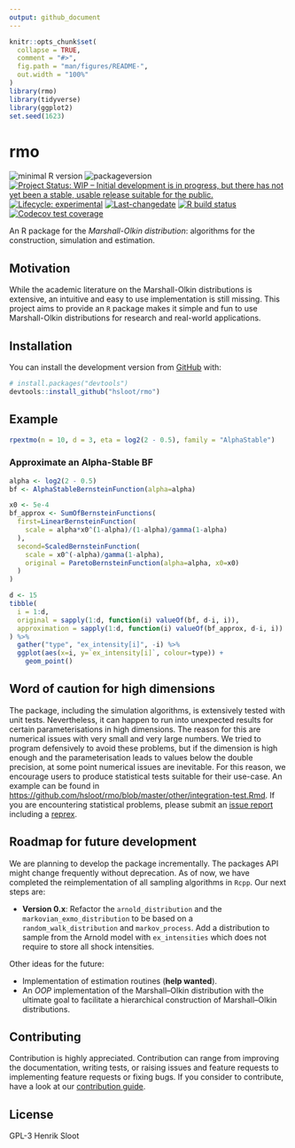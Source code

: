 ```yaml
---
output: github_document
---
```


<!-- README.md is generated from README.Rmd. Please edit that file -->

```r
knitr::opts_chunk$set(
  collapse = TRUE,
  comment = "#>",
  fig.path = "man/figures/README-",
  out.width = "100%"
)
library(rmo)
library(tidyverse)
library(ggplot2)
set.seed(1623)
```

# rmo

<!-- badges: start -->
![minimal R version](https://img.shields.io/badge/R%3E%3D-3.4.0-6666ff.svg)
![packageversion](https://img.shields.io/badge/Package%20version-`r unname(desc::desc_get("Version"))`-orange.svg?style=flat-square)
[![Project Status: WIP – Initial development is in progress, but there has not yet been a stable, usable release suitable for the public.](https://www.repostatus.org/badges/latest/wip.svg)](https://www.repostatus.org/#wip)
[![Lifecycle: experimental](https://img.shields.io/badge/lifecycle-experimental-orange.svg)](https://www.tidyverse.org/lifecycle/#experimental)
[![Last-changedate](https://img.shields.io/badge/last%20change-`r gsub('-','--', Sys.Date())`-yellowgreen.svg)](/commits/master)
[![R build status](https://github.com/hsloot/rmo/workflows/check-full/badge.svg)](https://github.com/hsloot/rmo/actions)
[![Codecov test coverage](https://codecov.io/gh/hsloot/rmo/branch/master/graph/badge.svg)](https://codecov.io/gh/hsloot/rmo?branch=main)
<!-- badges: end -->

An R package for the *Marshall-Olkin distribution*: algorithms for the construction, simulation and estimation.

## Motivation

While the academic literature on the Marshall-Olkin distributions is extensive,
an intuitive and easy to use implementation is still missing. This project aims
to provide an `R` package makes it simple and fun to use Marshall-Olkin
distributions for research and real-world applications.

## Installation

You can install the development version from [GitHub](https://github.com/) with:

```r
# install.packages("devtools")
devtools::install_github("hsloot/rmo")
```

## Example

```r
rpextmo(n = 10, d = 3, eta = log2(2 - 0.5), family = "AlphaStable")
```

### Approximate an Alpha-Stable BF

```r
alpha <- log2(2 - 0.5)
bf <- AlphaStableBernsteinFunction(alpha=alpha)

x0 <- 5e-4
bf_approx <- SumOfBernsteinFunctions(
  first=LinearBernsteinFunction(
    scale = alpha*x0^(1-alpha)/(1-alpha)/gamma(1-alpha)
  ),
  second=ScaledBernsteinFunction(
    scale = x0^(-alpha)/gamma(1-alpha),
    original = ParetoBernsteinFunction(alpha=alpha, x0=x0)
  )
)
```

```r
d <- 15
tibble(
  i = 1:d,
  original = sapply(1:d, function(i) valueOf(bf, d-i, i)),
  approximation = sapply(1:d, function(i) valueOf(bf_approx, d-i, i))
) %>%
  gather("type", "ex_intensity[i]", -i) %>%
  ggplot(aes(x=i, y=`ex_intensity[i]`, colour=type)) +
    geom_point()
```



## Word of caution for high dimensions

The package, including the simulation algorithms, is extensively tested with
unit tests. Nevertheless, it can happen to run into unexpected results for
certain parameterisations in high dimensions.
The reason for this  are numerical  issues
with very small and very large numbers. We tried to program defensively to avoid
these problems, but if the dimension is high enough and the parameterisation
leads to values below the double precision, at some point numerical issues are
inevitable.  For this reason, we encourage users to produce statistical tests
suitable for their use-case. An example can be found in
[https://github.com/hsloot/rmo/blob/master/other/integration-test.Rmd](https://github.com/hsloot/rmo/blob/master/other/integration-test.Rmd).
If you are encountering statistical problems, please submit an [issue report](https://github.com/hsloot/rmo/issues/new?assignees=&labels=bug&template=statistical_problem.md&title=%5BSTAT%5D)
including a [reprex](https://github.com/tidyverse/reprex).


## Roadmap for future development

We are planning to develop the package incrementally. The packages API might
change frequently without deprecation.
As of now, we have completed the reimplementation of all sampling algorithms in `Rcpp`. Our next steps are:

- __Version 0.x__: Refactor the `arnold_distribution` and the
  `markovian_exmo_distribution` to be based on a `random_walk_distribution`
  and `markov_process`. Add a distribution to sample from the Arnold model
  with `ex_intensities` which does not require to store all shock intensities.

Other ideas for the future:

- Implementation of estimation routines (__help wanted__).
- An *OOP* implementation of the Marshall–Olkin distribution with the ultimate
  goal to facilitate a hierarchical construction of Marshall–Olkin
  distributions.

## Contributing

Contribution is highly appreciated. Contribution can range from improving the
documentation, writing tests, or raising issues and feature requests to
implementing feature requests or fixing bugs. If you consider to contribute,
have a look at our [contribution guide](.github/CONTRIBUTING.md).



## License

GPL-3 Henrik Sloot
